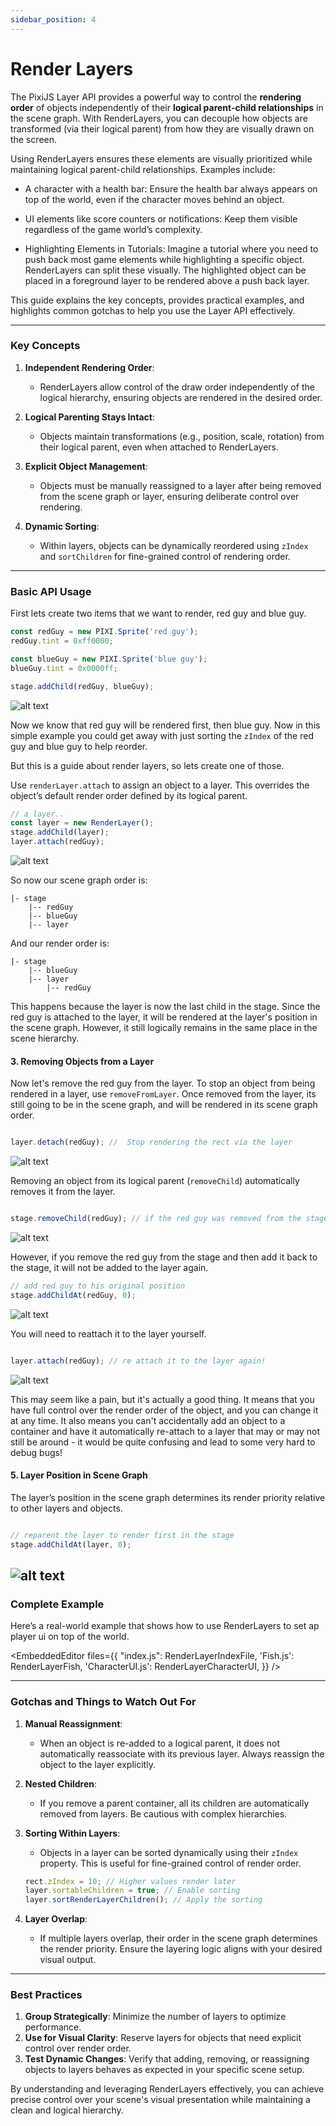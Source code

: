 ```yaml
---
sidebar_position: 4
---
```



# Render Layers

The PixiJS Layer API provides a powerful way to control the **rendering order** of objects independently of their **logical parent-child relationships** in the scene graph. With RenderLayers, you can decouple how objects are transformed (via their logical parent) from how they are visually drawn on the screen.

Using RenderLayers ensures these elements are visually prioritized while maintaining logical parent-child relationships. Examples include:

- A character with a health bar: Ensure the health bar always appears on top of the world, even if the character moves behind an object.

- UI elements like score counters or notifications: Keep them visible regardless of the game world’s complexity.

- Highlighting Elements in Tutorials: Imagine a tutorial where you need to push back most game elements while highlighting a specific object. RenderLayers can split these visually. The highlighted object can be placed in a foreground layer to be rendered above a push back layer.

This guide explains the key concepts, provides practical examples, and highlights common gotchas to help you use the Layer API effectively.

---

### **Key Concepts**


1. **Independent Rendering Order**:

   - RenderLayers allow control of the draw order independently of the logical hierarchy, ensuring objects are rendered in the desired order.

2. **Logical Parenting Stays Intact**:

   - Objects maintain transformations (e.g., position, scale, rotation) from their logical parent, even when attached to RenderLayers.

3. **Explicit Object Management**:

   - Objects must be manually reassigned to a layer after being removed from the scene graph or layer, ensuring deliberate control over rendering.

4. **Dynamic Sorting**:

   - Within layers, objects can be dynamically reordered using `zIndex` and `sortChildren` for fine-grained control of rendering order.



---

### **Basic API Usage**

First lets create two items that we want to render, red guy and blue guy.

```typescript
const redGuy = new PIXI.Sprite('red guy');
redGuy.tint = 0xff0000;

const blueGuy = new PIXI.Sprite('blue guy');
blueGuy.tint = 0x0000ff;

stage.addChild(redGuy, blueGuy);
```

![alt text](render-layers/image-1.png)

Now we know that red guy will be rendered first, then blue guy. Now in this simple example you could get away with just sorting the `zIndex` of the red guy and blue guy to help reorder.

But this is a guide about render layers, so lets create one of those.

Use `renderLayer.attach` to assign an object to a layer. This overrides the object’s default render order defined by its logical parent.


```typescript
// a layer..
const layer = new RenderLayer();
stage.addChild(layer);
layer.attach(redGuy);
```
![alt text](render-layers/image-2.png)

So now our scene graph order is:

```
|- stage
    |-- redGuy
    |-- blueGuy
    |-- layer
```
And our render order is:

```
|- stage
    |-- blueGuy
    |-- layer
        |-- redGuy

```

This happens because the layer is now the last child in the stage. Since the red guy is attached to the layer, it will be rendered at the layer's position in the scene graph. However, it still logically remains in the same place in the scene hierarchy.

#### **3. Removing Objects from a Layer**

Now let's remove the red guy from the layer. To stop an object from being rendered in a layer, use `removeFromLayer`. Once removed from the layer, its still going to be in the scene graph, and will be rendered in its scene graph order.

```typescript

layer.detach(redGuy); //  Stop rendering the rect via the layer

```

![alt text](render-layers/image-1.png)


Removing an object from its logical parent (`removeChild`) automatically removes it from the layer.



```typescript

stage.removeChild(redGuy); // if the red guy was removed from the stage, it will also be removed from the layer

```
![alt text](render-layers/image-3.png)


However, if you remove the red guy from the stage and then add it back to the stage, it will not be added to the layer again.

```typescript
// add red guy to his original position
stage.addChildAt(redGuy, 0);

```
![alt text](render-layers/image-1.png)

You will need to reattach it to the layer yourself.

```typescript

layer.attach(redGuy); // re attach it to the layer again!

```
![alt text](render-layers/image-2.png)

This may seem like a pain, but it's actually a good thing. It means that you have full control over the render order of the object, and you can change it at any time. It also means you can't accidentally add an object to a container and have it automatically re-attach to a layer that may or may not still be around - it would be quite confusing and lead to some very hard to debug bugs!

#### **5. Layer Position in Scene Graph**

The layer’s position in the scene graph determines its render priority relative to other layers and objects.

```typescript

// reparent the layer to render first in the stage
stage.addChildAt(layer, 0);

```
![alt text](render-layers/image-1.png)
---

### **Complete Example**

Here’s a real-world example that shows how to use RenderLayers to set ap player ui on top of the world.

<EmbeddedEditor files={{
    "index.js": RenderLayerIndexFile,
    'Fish.js': RenderLayerFish,
    'CharacterUI.js': RenderLayerCharacterUI,
}} />
<br/>

---

### **Gotchas and Things to Watch Out For**

1. **Manual Reassignment**:
   - When an object is re-added to a logical parent, it does not automatically reassociate with its previous layer. Always reassign the object to the layer explicitly.

2. **Nested Children**:
   - If you remove a parent container, all its children are automatically removed from layers. Be cautious with complex hierarchies.

3. **Sorting Within Layers**:
   - Objects in a layer can be sorted dynamically using their `zIndex` property. This is useful for fine-grained control of render order.

   ```javascript
   rect.zIndex = 10; // Higher values render later
   layer.sortableChildren = true; // Enable sorting
   layer.sortRenderLayerChildren(); // Apply the sorting
   ```

4. **Layer Overlap**:
   - If multiple layers overlap, their order in the scene graph determines the render priority. Ensure the layering logic aligns with your desired visual output.

---

### **Best Practices**

1. **Group Strategically**: Minimize the number of layers to optimize performance.
2. **Use for Visual Clarity**: Reserve layers for objects that need explicit control over render order.
3. **Test Dynamic Changes**: Verify that adding, removing, or reassigning objects to layers behaves as expected in your specific scene setup.

By understanding and leveraging RenderLayers effectively, you can achieve precise control over your scene's visual presentation while maintaining a clean and logical hierarchy.

